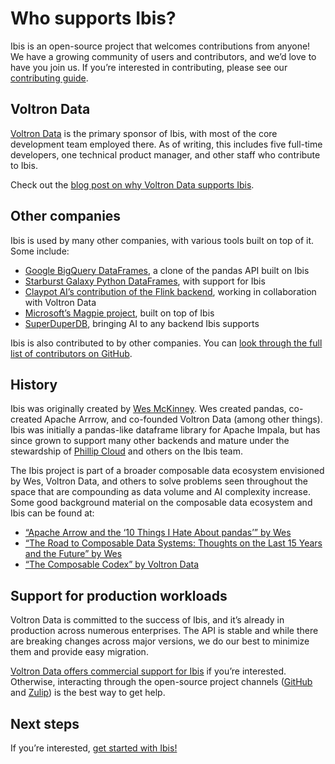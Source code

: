 # Who supports Ibis?

Ibis is an open-source project that welcomes contributions from anyone! We have
a growing community of users and contributors, and we'd love to have you join
us. If you're interested in contributing, please see our [contributing
guide](/contribute).

## Voltron Data

[Voltron Data](https://voltrondata.com) is the primary sponsor of Ibis, with
most of the core development team employed there. As of writing, this includes
five full-time developers, one technical product manager, and other staff who
contribute to Ibis.

::: {.callout-tip title="Why does Voltron Data support Ibis?"}
Check out the [blog post on why Voltron Data supports
Ibis](../posts/why-voda-supports-ibis/index.qmd).
:::

## Other companies

Ibis is used by many other companies, with various tools built on top of it.
Some include:

- [Google BigQuery
 DataFrames](https://github.com/googleapis/python-bigquery-dataframes), a clone
 of the pandas API built on Ibis
- [Starburst Galaxy Python
 DataFrames](https://www.starburst.io/blog/introducing-python-dataframes/), with
 support for Ibis
- [Claypot AI's contribution of the Flink
 backend](https://github.com/claypotai/ibis-flink-example), working in
 collaboration with Voltron Data
- [Microsoft's Magpie
 project](https://www.microsoft.com/en-us/research/project/magpie-2/), built on
 top of Ibis
- [SuperDuperDB](https://github.com/SuperDuperDB/superduperdb), bringing AI to
 any backend Ibis supports

Ibis is also contributed to by other companies. You can [look through the full
list of contributors on
GitHub](https://github.com/ibis-project/ibis/graphs/contributors).

## History

Ibis was originally created by [Wes McKinney](https://wesmckinney.com/). Wes
created pandas, co-created Apache Arrrow, and co-founded Voltron Data (among
other things). Ibis was initially a pandas-like dataframe library for Apache
Impala, but has since grown to support many other backends and mature under the
stewardship of [Phillip Cloud](https://github.com/cpcloud) and others on the
Ibis team.

The Ibis project is part of a broader composable data ecosystem envisioned by
Wes, Voltron Data, and others to solve problems seen throughout the space that
are compounding as data volume and AI complexity increase. Some good background
material on the composable data ecosystem and Ibis can be found at:

- ["Apache Arrow and the '10 Things I Hate About pandas'" by
 Wes](https://wesmckinney.com/blog/apache-arrow-pandas-internals/)
- ["The Road to Composable Data Systems: Thoughts on the Last 15 Years and the
 Future" by Wes](https://wesmckinney.com/blog/looking-back-15-years/)
- ["The Composable Codex" by Voltron Data](https://voltrondata.com/codex)

## Support for production workloads

Voltron Data is committed to the success of Ibis, and it's already in production
across numerous enterprises. The API is stable and while there are breaking
changes across major versions, we do our best to minimize them and provide easy
migration.

[Voltron Data offers commercial support for
Ibis](https://voltrondata.com/enterprise-support) if you're interested.
Otherwise, interacting through the open-source project channels
([GitHub](https://github.com/ibis-project/ibis) and
[Zulip](https://ibis-project.zulipchat.com)) is the best way to get help.

## Next steps

If you're interested, [get started with Ibis!](../tutorials/getting_started.qmd)
